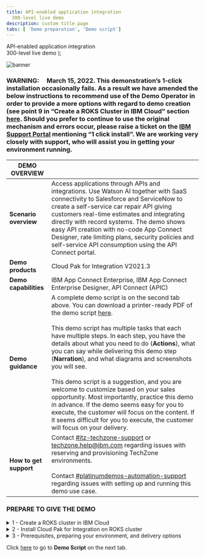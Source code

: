 ```yaml
---
title: API-enabled application integration
  300-level live demo
description: custom title page
tabs: [ 'Demo preparation', 'Demo script']
---
```


  <span>
    API-enabled application integration <br /> 300-level live demo
  </span>
);

![banner](./images/300-int-API-enabled-prep-GitHub-banner-8-3-21-short.jpg)

<span id="top"></span>

### **WARNING**:     March 15, 2022. This demonstration’s 1-click installation occasionally fails. As a result we have amended the below instructions to recommend use of the Demo Operator in order to provide a more options with regard to demo creation (see point 9 in “Create a ROKS Cluster in IBM Cloud” section <a href="https://ibm-garage-tsa.github.io/cp4i-demohub/cp4i-on-roks" target="_blank" rel="noreferrer">here</a>. Should you prefer to continue to use the original mechanism and errors occur, please raise a ticket on the <a href="https://www.ibm.com/mysupport" target="_blank" rel="noreferrer">IBM Support Portal</a> mentioning “1 click install”. We are working very closely with support, who will assist you in getting your environment running.

| DEMO OVERVIEW |                          |
| --------------------------------------- | ------------------------------------- |
| **Scenario overview** | Access applications through APIs and integrations. Use Watson AI together with SaaS connectivity to Salesforce and ServiceNow to create a self-service car repair API giving customers real-time estimates and integrating directly with record systems. The demo shows easy API creation with no-code App Connect Designer, rate limiting plans, security policies and self-service API consumption using the API Connect portal. |
| **Demo products** | Cloud Pak for Integration V2021.3 |
| **Demo capabilities** | IBM App Connect Enterprise, IBM App Connect Enterprise Designer, API Connect (APIC) |
| **Demo guidance** | A complete demo script is on the second tab above. You can download a printer-ready PDF of the demo script <a href="./300-Integration-API-Demo-Script.pdf" target="_blank" rel="noreferrer">here</a>. <br/><br/> This demo script has multiple tasks that each have multiple steps. In each step, you have the details about what you need to do (**Actions**), what you can say while delivering this demo step (**Narration**), and what diagrams and screenshots you will see.<br/><br/>This demo script is a suggestion, and you are welcome to customize based on your sales opportunity. Most importantly, practice this demo in advance. If the demo seems easy for you to execute, the customer will focus on the content. If it seems difficult for you to execute, the customer will focus on your delivery. |
| **How to get support** | Contact <a href="https://ibm-cloud.slack.com/archives/C0124J683GW" target="_blank" rel="noreferrer">#itz-techzone-support</a> or <a href="mailto:techzone.help@ibm.com">techzone.help@ibm.com</a> regarding issues with reserving and provisioning TechZone environments. <br/><br/> Contact <a href="https://ibm-cloud.slack.com/archives/C0216F39ACU" target="_blank" rel="noreferrer">#platinumdemos-automation-support</a> regarding issues with setting up and running this demo use case. |

### **PREPARE TO GIVE THE DEMO**

<details>

<summary>1 - Create a ROKS cluster in IBM Cloud</summary>

<br/>

A Cloud Pak for Integration ROKS cluster can be provisioned from IBMDemos by following these steps:

<br/>

1. Log in to <a href="https://cloud.ibm.com" target="_blank" rel="noreferrer">IBM Cloud</a> using your IBM credentials.

<br/>

2. You will arrive at the dashboard screen. Click the main menu navigation. Go to **Openshift**, then to **Clusters**.
<br/><br/><img src="https://raw.githubusercontent.com/ibm-garage-tsa/platinum-demos/master/src/pages/300-integration/images/prep-ROKS-2.png" width="800" />

<br/>

3. Click **Create cluster**.
<br/><br/><img src="https://raw.githubusercontent.com/ibm-garage-tsa/platinum-demos/master/src/pages/300-integration/images/prep-ROKS-3.png" width="800" />

<br/>

4. Click the dropdown under **OCP entitlement** and select **Apply my Cloud Pak OCP entitlement to this worker pool**.
<br/><br/><img src="https://raw.githubusercontent.com/ibm-garage-tsa/platinum-demos/master/src/pages/300-integration/images/prep-ROKS-4.png" width="800" />

<br/>

5. Scroll down to **Location**. Click under **Availability** to select **Single zone**.
<br/><br/><img src="https://raw.githubusercontent.com/ibm-garage-tsa/platinum-demos/master/src/pages/300-integration/images/prep-ROKS-5.png" width="800" />

<br/>

6. Choose any location under "Worker Zone".

<br/>

7. Under **Worker Pool**, click **Change flavor**. Choose the option with 8 vCPU and 32GB Memory. Click **Save worker pool flavor**.
<br/><br/><img src="https://raw.githubusercontent.com/ibm-garage-tsa/platinum-demos/master/src/pages/300-integration/images/prep-ROKS-7.png" width="800" />

<br/>

8. Increase **Worker nodes per zone** to **4**.
<br/><br/><img src="https://raw.githubusercontent.com/ibm-garage-tsa/platinum-demos/master/src/pages/300-integration/images/prep-ROKS-8.png" width="800" />

<br/>

9. Scroll down to **Integrations**. In the first block, turn off **Activity tracking**. 
<br/><br/><img src="https://raw.githubusercontent.com/ibm-garage-tsa/platinum-demos/master/src/pages/300-integration/images/prep-ROKS-9.png" width="800" />

<br/>

10. Click **Create** on the bottom right of the screen. 
<br/><br/><img src="https://raw.githubusercontent.com/ibm-garage-tsa/platinum-demos/master/src/pages/300-integration/images/prep-ROKS-10.png" width="500" />
<br/><br/><img src="https://raw.githubusercontent.com/ibm-garage-tsa/platinum-demos/master/src/pages/300-integration/images/prep-ROKS-10a.png" width="500" />

<br/>

11. You will "Ingress status" in the detailed cluster view, as well as  Pending and Node Health at Pending 100% while the cluster is building. 
<br/><br/><img src="https://raw.githubusercontent.com/ibm-garage-tsa/platinum-demos/master/src/pages/300-integration/images/prep-ROKS-11.png" width="800" />

<br/>

Now you are ready to install Cloud Pak for Integration.

<br/>

**[Go to top](#top)**

</details>

<details>

<summary>2 - Install Cloud Pak for Integration on ROKS cluster</summary>

<br/>

1. Log in to <a href="https://cloud.ibm.com/catalog" target="_blank" rel="noreferrer">https://cloud.ibm.com/catalog</a>. Confirm that you are using the **ITZ** account.
<br/><br/><img src="https://raw.githubusercontent.com/ibm-garage-tsa/platinum-demos/master/src/pages/300-integration/images/dte_org.png" width="800" />

<br/>

2. Select **Cloud Pak for Integration** from the catalog.
<br/><br/><img src="https://raw.githubusercontent.com/ibm-garage-tsa/platinum-demos/master/src/pages/300-integration/images/cp4i_catalog.png" width="800" />

<br/>

3. On **Select a deployment method**, select the version of Cloud Pak for Integration that you want to install. Since some demos are ready for a specific Pak version, please check what version is necessary on the demo page.
<br/><br/><img src="https://raw.githubusercontent.com/ibm-garage-tsa/platinum-demos/master/src/pages/300-integration/images/cp4i-version.png" width="800" />

<br/>

4. Scroll down the page to the **Select your cluster** section. From the list, select the Redhat Openshift Cluster that you just created.
<br/><br/><img src="https://raw.githubusercontent.com/ibm-garage-tsa/platinum-demos/master/src/pages/300-integration/images/roks-cluster2.png" width="800" />

<br/>

5. Click **Add project**. Enter a project name and tag name to identify your cluster.
<br/><br/><img src="https://raw.githubusercontent.com/ibm-garage-tsa/platinum-demos/master/src/pages/300-integration/images/add-project.png" width="800" />

<br/>

6. Enter **cp4i** as Project name. Click **Add**.
<br/><br/><img src="https://raw.githubusercontent.com/ibm-garage-tsa/platinum-demos/master/src/pages/300-integration/images/cp4i-project.png" width="800" />

<br/>

7. Scroll down to the **Set the deployment values** section. Uncheck the **Use an existing secret?** option to define a new password. Enter a value for csDefaultAdminPassword. It is important that you choose a password that is 32 characters in length and it conforms to the password rule - number, letter, -.

<br/>

<InlineNotification><strong>NOTE</strong>: Currently password validation is not enforced on this page. If you proceed with an invalid password you will be able to start the installation but it will fail. There is no way to recover from this error other than provisioning a new cluster.</InlineNotification>

<br/>

  <img src="https://raw.githubusercontent.com/ibm-garage-tsa/platinum-demos/master/src/pages/300-integration/images/password.png" width="800" />

<br/>

8. Scroll down to **Parameters with default values**. Click the ‘twisty’ to open them. Change the default values parameters listed below.

<br/>

<InlineNotification><strong>Warning</strong>: Due to issues with the current provisioning mechanism, we advise that instead of setting demoPreparation to true as described below, you instead set it to false. Now it will only installsthe Cloud Pak for Integration product in this step. Once this step is complete, then use <a href="https://www.ibm.com/docs/en/cloud-paks/cp-integration/2021.1?topic=runtimes-deploying-cloud-pak-integration-demos" target="_blank" rel="noreferrer">these instructions</a> from the documentation center to complete the demo preparation using the Demo Operator.<br/><br/>There are a number of advantages to using the Demo Operator:<br/><br/>• You can choose to install only the demos you plan to use, reducing the install time, and simplifying your environment. <br/><br/>• Should any errors occur, you can simply delete the Demo custom resource that you have created and try creating it again, perhaps with a reduced number of demos to install. Comparatively, if demoPreparation is set to true and that installation fails, you may have to start from scratch, reprovisioning the cluster.<br/><br/>• You can use this Demo operator on any Cloud Pak for Integration installation, so you are not tied to the ROKS infrastructure as you are with the current approach. You could for example use a locally installed environment.<br/><br/>Please note that use of the Demo Operator requires experience with creating custom resources in OpenShift. If you do not have the required skillset to use Demo Operator, please consider continuing with demoPreparation set to true. Should this fail, you will have to either raise a ticket via the <a href="https://www.ibm.com/mysupport" target="_blank" rel="noreferrer">IBM Support Portal</a> for help.</InlineNotification>

<br/><img src="https://raw.githubusercontent.com/ibm-garage-tsa/platinum-demos/master/src/pages/300-integration/images/cp4i-install-param.png" width="800" />

<br/>

If you do have an SMTP email server and accounts that you can use, you may sign up for a free <a href="https://mailtrap.io" target="_blank" rel="noreferrer">Mailtrap.io account</a>. Mailtrap.io is a free cloud service that mimics an SMTP server. It is used for development/demonstration purposes only.

<br/>

Fill in the following fields:

<br/>

• demoPreparation: Set to ‘true’

<br/>

• demoAPICEmailAddress: if you’re using mailtrap.io, use any email address. Use ’apicadmin@example.com’ to be safe — example.com is guaranteed to not be a real domain. If you’re using your own mail server, use an email address that you can receive and read.

<br/>

• demoAPICMailServerPort: if you’re using mailtrap, leave this as 2525

<br/>

• demoAPICMialServerUsername: Set this to your mailtrap username.

<br/>

• demoAPICMailServerPassword: Set this to your mailtrap password.

<br/>

9. Accept the license agreement and click **Install** to install Cloud Pak for Integration. The installation will take up to 90 minutes.
<br/><br/><img src="https://raw.githubusercontent.com/ibm-garage-tsa/platinum-demos/master/src/pages/300-integration/images/license.png" width="800" />

<br/>

10. You can view the progress in the Schematics progress bar or check the details in view log.
<br/><br/><img src="https://raw.githubusercontent.com/ibm-garage-tsa/platinum-demos/master/src/pages/300-integration/images/progress-bar.png" width="800" />

<br/>

11. When the status is **Active**, you will be able to access Cloud Pak for Integration Platform Navigator. Select **Offering Dashboard** on the upper right corner of the page.
<br/><br/><img src="https://raw.githubusercontent.com/ibm-garage-tsa/platinum-demos/master/src/pages/300-integration/images/offering_dashboard.png" width="800" />

<br/>

You can also get to the platform navigator page from a browser by manually entering **cpd-cp4i<.yourcluster-domain-name>**. Your cluster domain is shown in the **Details** section in **Reserved Instances**.

<br/>

12. On the log in page, select the authentication type **IBM provided credentials (admin only)**.
<br/><br/><img src="https://raw.githubusercontent.com/ibm-garage-tsa/platinum-demos/master/src/pages/300-integration/images/authentication-types.png" width="800" />

<br/>

13. Log in with your admin user and password.
<br/><br/><img src="https://raw.githubusercontent.com/ibm-garage-tsa/platinum-demos/master/src/pages/300-integration/images/login.png" width="800" />

<br/>

14. Click **View capabilities**.
<br/><br/><img src="https://raw.githubusercontent.com/ibm-garage-tsa/platinum-demos/master/src/pages/300-integration/images/capabilities.png" width="800" />

<br/>

15. The instances for API Connect, App Connect Designer, App Connect Dashboard and Asset Repository dispay here. Additional instances for any of the integration capabilities can be created by selecting **Create capabilities**.
<br/><br/><img src="https://raw.githubusercontent.com/ibm-garage-tsa/platinum-demos/master/src/pages/300-integration/images/instances.png" width="800" />

<br/>

You have successfully completed cluster provisioning, installation of Cloud Pak for Integration, and deployment of API Connect and App Connect. You are ready to proceed to Sales Demos or CP4I Labs that are supported on Cloud Pak for Integration on ROKS.

<br/>

**[Go to top](#top)**

</details>

<details>

<summary>3 - Prerequisites, preparing your environment, and delivery options</summary>

<br/>

- Learn about <a href="https://ibm-garage-tsa.github.io/cp4i-demohub/salesdemos/carrepair-new/prepare/" target="_blank" rel="noreferrer">prerequisites and preparing your environment</a>
- Check the different delivery options and be ready to deliver the demo
- Download the [demo slides](./slides.pptx)

<br/>

**[Go to top](#top)**

</details>

Click [here](/300-integration/demo-script) to go to **Demo Script** on the next tab.
